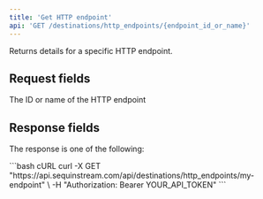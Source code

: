 ```yaml
---
title: 'Get HTTP endpoint'
api: 'GET /destinations/http_endpoints/{endpoint_id_or_name}'
---
```



Returns details for a specific HTTP endpoint.

## Request fields

<ParamField path="endpoint_id_or_name" type="string" required>
  The ID or name of the HTTP endpoint
</ParamField>

## Response fields

The response is one of the following:

<EndpointResponseSnippet />

<RequestExample>
  ```bash cURL
  curl -X GET "https://api.sequinstream.com/api/destinations/http_endpoints/my-endpoint" \
    -H "Authorization: Bearer YOUR_API_TOKEN"
  ```
</RequestExample>

<EndpointResponseExample />